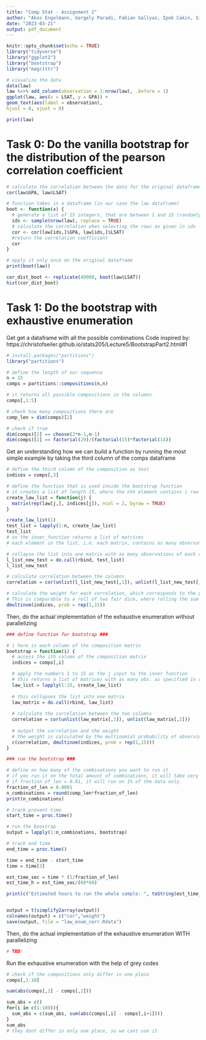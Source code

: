 ```yaml
---
title: "Comp Stat - Assignment 2"
author: "Akos Engelmann, Gergely Paradi, Fabian Gallyas, Ipek Cakin, Simon Jasansky"
date: "2023-03-21"
output: pdf_document
---
```


```r
knitr::opts_chunk$set(echo = TRUE)
library("tidyverse")
library("ggplot2")
library("bootstrap")
library("magrittr")

```


```r
# visualize the data
data(law)
law %<>% add_column(observation = 1:nrow(law), .before = 1)
ggplot(law, aes(x = LSAT, y = GPA)) +
geom_text(aes(label = observation),
hjust = 0, vjust = 0)

print(law)
```



# Task 0: Do the vanilla bootstrap for the distribution of the pearson correlation coefficient 
```r

# calculate the correlation between the data for the original dataframe
cor(law$GPA, law$LSAT)

# function takes in a dataframe (in our case the law dataframe)
boot <- function(x) {
  # generate a list of 15 integers, that are between 1 and 15 (randomly)
  ids <- sample(nrow(law), replace = TRUE)
  # calculate the correlation when selecting the rows as given in ids
  cor <- cor(law[ids,]$GPA, law[ids,]$LSAT)
  #return the correlation coefficient
  cor
}

# apply it only once on the original dataframe
print(boot(law))

cor_dist_boot <- replicate(40000, boot(law$LSAT))
hist(cor_dist_boot)

```


# Task 1: Do the bootstrap with exhaustive enumeration 

Get get a dataframe with all the possible combinations
Code inspired by: https://christofseiler.github.io/stats205/Lecture5/BootstrapPart2.html#1 

```r
# install.packages("partitions")
library("partitions")

# define the length of our sequence
n = 15
comps = partitions::compositions(n,n)

# it returns all possible compositions in the columns
comps[,1:5]

# check how many compositions there are 
comp_len = dim(comps)[2]

# check if true
dim(comps)[2] == choose(2*n-1,n-1)
dim(comps)[2] == factorial(29)/(factorial(15)*factorial(14))

```


Get an understanding how we can build a function by running the most simple example by taking the third column of the comps dataframe 
```r

# define the third column of the composition as test
indices = comps[,3]

# define the function that is used inside the bootstrap function
# it creates a list of length 15, where the nth element contains i row of the original data x times, as specified in comps
create_law_list = function(j) {
  matrix(rep(law[j,], indices[j]), ncol = 2, byrow = TRUE)
}

create_law_list(1)
test_list = lapply(1:n, create_law_list)
test_list
# so the inner_function returns a list of matrices
# each element in the list, i.e. each matrix, contains as many observations of row 1-15 as specified in comps

# collapse the list into one matrix with as many observations of each row as specified in comps
l_list_new_test = do.call(rbind, test_list)
l_list_new_test

# calculate correlation between the columns
correlation = cor(unlist(l_list_new_test[,1]), unlist(l_list_new_test[,2]))

# calculate the weight for each correlation, which corresponds to the probability of observing this exact set by random chance. 
# This is comparable to a roll of two fair dice, where rolling the sum of 3 is more likely (2/36) than the sum of 2 (1/36)
dmultinom(indices, prob = rep(1,15))

```


Then, do the actual implementation of the exhaustive enumeration without parallelizing

```r

### define function for bootstrap ### 

# i here is each column of the composition matrix
bootstrap = function(i) {
  # access the ith column of the composition matrix
  indices = comps[,i]

  # apply the numbers 1 to 15 as the j input to the inner function
  # this returns a list of matrices with as many obs. as specified in comps
  law_list = lapply(1:15, create_law_list)
  
  # this collapses the list into one matrix
  law_matrix = do.call(rbind, law_list)
  
  # calculate the correlation between the two columns
  correlation = cor(unlist(law_matrix[,1]), unlist(law_matrix[,2]))
  
  # output the correlation and the weight
  # the weight is calculated by the multinomial probability of observing this set of the index
  c(correlation, dmultinom(indices, prob = rep(1,15)))
}

### run the bootstrap ###

# define on how many of the combinations you want to run it
# if you run it on the total amount of combinations, it will take very long!
# if fraction_of_len = 0.01, it will run on 1% of the data only. 
fraction_of_len = 0.0001
n_combinations = round(comp_len*fraction_of_len)
print(n_combinations)

# track present time 
start_time = proc.time()

# run the boostrap
output = lapply(1:n_combinations, bootstrap)

# track end time
end_time = proc.time()

time = end_time - start_time
time = time[3]

est_time_sec = time * (1/fraction_of_len)
est_time_h = est_time_sec/(60*60)

print(c("Estimated hours to run the whole sample: ", toString(est_time_h)))


output = t(simplify2array(output))
colnames(output) = c("cor","weight")
save(output, file = "law_enum_corr.Rdata")

```

Then, do the actual implementation of the exhaustive enumeration WITH parallelizing

```r
# TBD!
```


Run the exhaustive enumeration with the help of grey codes

```r

# check if the compositions only differ in one place
comps[,1:10]

sum(abs(comps[,1] - comps[,2]))

sum_abs = c()
for(i in c(1:100)){
  sum_abs = c(sum_abs, sum(abs(comps[,i] - comps[,i+1])))
}
sum_abs
# they dont differ in only one place, so we cant use it

```
